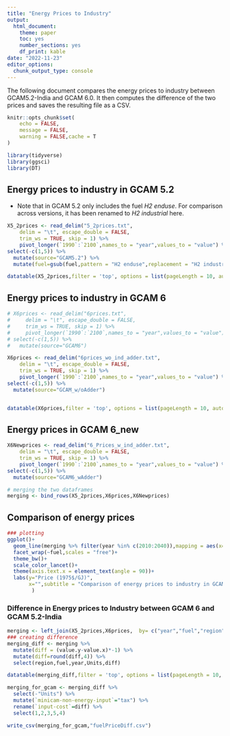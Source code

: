 ```yaml
---
title: "Energy Prices to Industry"
output: 
  html_document: 
    theme: paper
    toc: yes
    number_sections: yes
    df_print: kable
date: "2022-11-23"
editor_options: 
  chunk_output_type: console
---
```


The following document compares the energy prices to industry between GCAM5.2-India and GCAM 6.0. It then computes the difference of the two prices and saves the resulting file as a CSV.

```r
knitr::opts_chunk$set(
	echo = FALSE,
	message = FALSE,
	warning = FALSE,cache = T
)
```

```r
library(tidyverse)
library(ggsci)
library(DT)
```

## Energy prices to industry in GCAM 5.2

-   Note that in GCAM 5.2 only includes the fuel *H2 enduse*. For comparison across versions, it has been renamed to *H2 industrial* here.

```r
X5_2prices <- read_delim("5_2prices.txt", 
    delim = "\t", escape_double = FALSE, 
    trim_ws = TRUE, skip = 1) %>% 
    pivot_longer(`1990`:`2100`,names_to = "year",values_to = "value") %>% 
select(-c(1,5)) %>% 
  mutate(source="GCAM5.2") %>% 
  mutate(fuel=gsub(fuel,pattern = "H2 enduse",replacement = "H2 industrial"))

datatable(X5_2prices,filter = 'top', options = list(pageLength = 10, autoWidth = TRUE))
```

## Energy prices to industry in GCAM 6

```r
# X6prices <- read_delim("6prices.txt", 
#     delim = "\t", escape_double = FALSE, 
#     trim_ws = TRUE, skip = 1) %>% 
#     pivot_longer(`1990`:`2100`,names_to = "year",values_to = "value") %>% 
# select(-c(1,5)) %>% 
#   mutate(source="GCAM6")

X6prices <- read_delim("6prices_wo_ind_adder.txt",
    delim = "\t", escape_double = FALSE,
    trim_ws = TRUE, skip = 1) %>%
    pivot_longer(`1990`:`2100`,names_to = "year",values_to = "value") %>%
select(-c(1,5)) %>%
  mutate(source="GCAM_w/oAdder")


datatable(X6prices,filter = 'top', options = list(pageLength = 10, autoWidth = TRUE))

```

## Energy prices in GCAM 6_new

```r
X6Newprices <- read_delim("6_Prices_w_ind_adder.txt", 
    delim = "\t", escape_double = FALSE, 
    trim_ws = TRUE, skip = 1) %>% 
    pivot_longer(`1990`:`2100`,names_to = "year",values_to = "value") %>% 
select(-c(1,5)) %>% 
  mutate(source="GCAM6_wAdder")
```

```r
# merging the two dataframes 
merging <- bind_rows(X5_2prices,X6prices,X6Newprices)

```

## Comparison of energy prices

```r
### plotting
ggplot()+
  geom_line(merging %>% filter(year %in% c(2010:2040)),mapping = aes(x=year,y=value,color=source,group=source))+
  facet_wrap(~fuel,scales = "free")+
  theme_bw()+
  scale_color_lancet()+
  theme(axis.text.x = element_text(angle = 90))+
  labs(y="Price (1975$/GJ)",
       x="",subtitle = "Comparison of energy prices to industry in GCAM5.2-India, GCAM 6_raw, and"
        )
```

### Difference in Energy prices to Industry between GCAM 6 and GCAM 5.2-India

```r

merging <- left_join(X5_2prices,X6prices,  by= c("year","fuel","region","Units"))
### creating difference
merging_diff <- merging %>% 
  mutate(diff = (value.y-value.x)*-1) %>% 
  mutate(diff=round(diff,4)) %>% 
  select(region,fuel,year,Units,diff)

datatable(merging_diff,filter = 'top', options = list(pageLength = 10, autoWidth = TRUE))

merging_for_gcam <- merging_diff %>% 
  select(-"Units") %>% 
  mutate(`minicam-non-energy-input`="tax") %>% 
  rename(`input-cost`=diff) %>% 
  select(1,2,3,5,4)

write_csv(merging_for_gcam,"fuelPriceDiff.csv")
```
